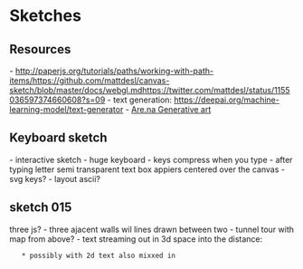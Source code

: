 = Sketches =
== Resources ==
- http://paperjs.org/tutorials/paths/working-with-path-items/https://github.com/mattdesl/canvas-sketch/blob/master/docs/webgl.mdhttps://twitter.com/mattdesl/status/1155036597374660608?s=09
- text generation: https://deepai.org/machine-learning-model/text-generator
- [[https://www.are.na/travis-shears/generative-art-8lw9al3epvw|Are.na Generative art]]

== Keyboard sketch ==
- interactive sketch
- huge keyboard
- keys compress when you type
- after typing letter semi transparent text box appiers centered over the canvas
- svg keys?
- layout ascii?

== sketch 015 ==
three js?
- three ajacent walls wil lines drawn between two
- tunnel tour with map from above?
- text streaming out in 3d space into the distance:
    * possibly with 2d text also mixxed in
